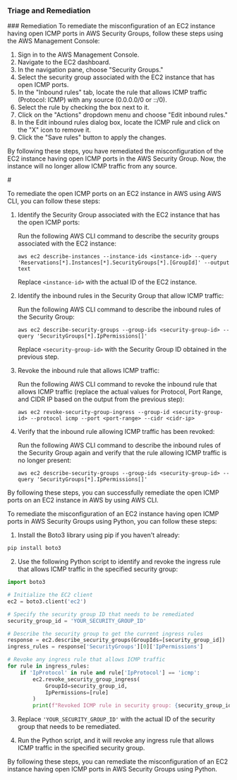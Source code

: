 
### Triage and Remediation
<Tabs>
<Tab title='Remediation'>
### Remediation

<AccordionGroup>
<Accordion title='Using Console' defaultOpen='true'>
To remediate the misconfiguration of an EC2 instance having open ICMP ports in AWS Security Groups, follow these steps using the AWS Management Console:

1. Sign in to the AWS Management Console.
2. Navigate to the EC2 dashboard.
3. In the navigation pane, choose "Security Groups."
4. Select the security group associated with the EC2 instance that has open ICMP ports.
5. In the "Inbound rules" tab, locate the rule that allows ICMP traffic (Protocol: ICMP) with any source (0.0.0.0/0 or ::/0).
6. Select the rule by checking the box next to it.
7. Click on the "Actions" dropdown menu and choose "Edit inbound rules."
8. In the Edit inbound rules dialog box, locate the ICMP rule and click on the "X" icon to remove it.
9. Click the "Save rules" button to apply the changes.

By following these steps, you have remediated the misconfiguration of the EC2 instance having open ICMP ports in the AWS Security Group. Now, the instance will no longer allow ICMP traffic from any source.
</Accordion>

<Accordion title='Using CLI'>
#

To remediate the open ICMP ports on an EC2 instance in AWS using AWS CLI, you can follow these steps:

1. Identify the Security Group associated with the EC2 instance that has the open ICMP ports:
   
   Run the following AWS CLI command to describe the security groups associated with the EC2 instance:
   ```
   aws ec2 describe-instances --instance-ids <instance-id> --query 'Reservations[*].Instances[*].SecurityGroups[*].[GroupId]' --output text
   ```
   Replace `<instance-id>` with the actual ID of the EC2 instance.

2. Identify the inbound rules in the Security Group that allow ICMP traffic:
   
   Run the following AWS CLI command to describe the inbound rules of the Security Group:
   ```
   aws ec2 describe-security-groups --group-ids <security-group-id> --query 'SecurityGroups[*].IpPermissions[]'
   ```
   Replace `<security-group-id>` with the Security Group ID obtained in the previous step.

3. Revoke the inbound rule that allows ICMP traffic:
   
   Run the following AWS CLI command to revoke the inbound rule that allows ICMP traffic (replace the actual values for Protocol, Port Range, and CIDR IP based on the output from the previous step):
   ```
   aws ec2 revoke-security-group-ingress --group-id <security-group-id> --protocol icmp --port <port-range> --cidr <cidr-ip>
   ```

4. Verify that the inbound rule allowing ICMP traffic has been revoked:
   
   Run the following AWS CLI command to describe the inbound rules of the Security Group again and verify that the rule allowing ICMP traffic is no longer present:
   ```
   aws ec2 describe-security-groups --group-ids <security-group-id> --query 'SecurityGroups[*].IpPermissions[]'
   ```

By following these steps, you can successfully remediate the open ICMP ports on an EC2 instance in AWS by using AWS CLI.
</Accordion>

<Accordion title='Using Python'>
To remediate the misconfiguration of an EC2 instance having open ICMP ports in AWS Security Groups using Python, you can follow these steps:

1. Install the Boto3 library using pip if you haven't already:
```bash
pip install boto3
```

2. Use the following Python script to identify and revoke the ingress rule that allows ICMP traffic in the specified security group:

```python
import boto3

# Initialize the EC2 client
ec2 = boto3.client('ec2')

# Specify the security group ID that needs to be remediated
security_group_id = 'YOUR_SECURITY_GROUP_ID'

# Describe the security group to get the current ingress rules
response = ec2.describe_security_groups(GroupIds=[security_group_id])
ingress_rules = response['SecurityGroups'][0]['IpPermissions']

# Revoke any ingress rule that allows ICMP traffic
for rule in ingress_rules:
    if 'IpProtocol' in rule and rule['IpProtocol'] == 'icmp':
        ec2.revoke_security_group_ingress(
            GroupId=security_group_id,
            IpPermissions=[rule]
        )
        print(f"Revoked ICMP rule in security group: {security_group_id}")
```

3. Replace `'YOUR_SECURITY_GROUP_ID'` with the actual ID of the security group that needs to be remediated.

4. Run the Python script, and it will revoke any ingress rule that allows ICMP traffic in the specified security group.

By following these steps, you can remediate the misconfiguration of an EC2 instance having open ICMP ports in AWS Security Groups using Python.
</Accordion>

</AccordionGroup>
</Tab>
</Tabs>
